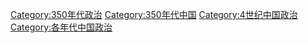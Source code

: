 [[Category:350年代政治|Category:350年代政治]]
[[Category:350年代中国|Category:350年代中国]]
[[Category:4世纪中国政治|Category:4世纪中国政治]]
[[Category:各年代中国政治|Category:各年代中国政治]]